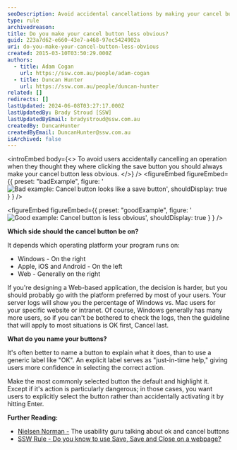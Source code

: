 ```yaml
---
seoDescription: Avoid accidental cancellations by making your cancel button less obvious and consider user platform preferences when placing it.
type: rule
archivedreason:
title: Do you make your cancel button less obvious?
guid: 223a7d62-e660-43e7-a468-97ec5424902a
uri: do-you-make-your-cancel-button-less-obvious
created: 2015-03-10T03:50:29.000Z
authors:
  - title: Adam Cogan
    url: https://ssw.com.au/people/adam-cogan
  - title: Duncan Hunter
    url: https://ssw.com.au/people/duncan-hunter
related: []
redirects: []
lastUpdated: 2024-06-08T03:27:17.000Z
lastUpdatedBy: Brady Stroud [SSW]
lastUpdatedByEmail: bradystroud@ssw.com.au
createdBy: DuncanHunter
createdByEmail: DuncanHunter@ssw.com.au
isArchived: false
---
```


<introEmbed
  body={<>
To avoid users accidentally cancelling an operation when they thought they where clicking the save button you should always make your cancel button less obvious.
  </>}
/>
<figureEmbed figureEmbed={{
  preset: "badExample",
  figure: '![Bad example: Cancel button looks like a save button](/uploads/rules/do-you-make-your-cancel-button-less-obvious/bad-cancel-button-example.jpg)',
  shouldDisplay: true
} } />


<figureEmbed figureEmbed={{
  preset: "goodExample",
  figure: '![Good example: Cancel button is less obvious](/uploads/rules/do-you-make-your-cancel-button-less-obvious/good-example-cancel-button.jpg)',
  shouldDisplay: true
} } />


**Which side should the cancel button be on?**

It depends which operating platform your program runs on:

- Windows - On the right
- Apple, iOS and Android - On the left
- Web - Generally on the right

If you're designing a Web-based application, the decision is harder, but you should probably go with the platform preferred by most of your users. Your server logs will show you the percentage of Windows vs. Mac users for your specific website or intranet. Of course, Windows generally has many more users, so if you can't be bothered to check the logs, then the guideline that will apply to most situations is OK first, Cancel last.

**What do you name your buttons?**

It's often better to name a button to explain what it does, than to use a generic label like "OK". An explicit label serves as "just-in-time help," giving users more confidence in selecting the correct action.

Make the most commonly selected button the default and highlight it. Except if it's action is particularly dangerous; in those cases, you want users to explicitly select the button rather than accidentally activating it by hitting Enter.

**Further Reading:**

- [Nielsen Norman -](http://www.nngroup.com/articles/ok-cancel-or-cancel-ok/) The usability guru talking about ok and cancel buttons
- [SSW Rule - Do you know to use Save, Save and Close on a webpage?](/do-you-know-to-use-save-save-and-close-on-a-webpage)
